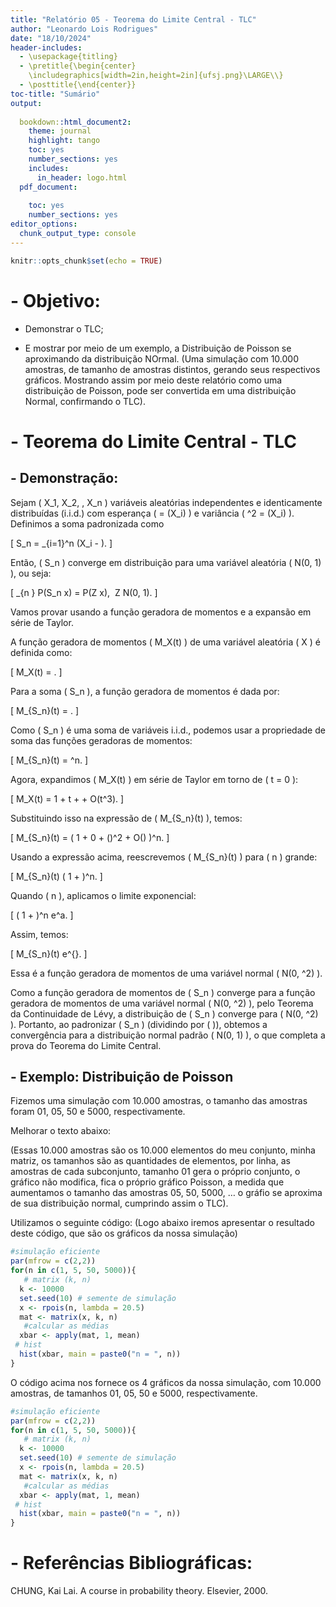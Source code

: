 ```yaml
---
title: "Relatório 05 - Teorema do Limite Central - TLC"
author: "Leonardo Lois Rodrigues"
date: "18/10/2024"
header-includes:
  - \usepackage{titling}
  - \pretitle{\begin{center}
    \includegraphics[width=2in,height=2in]{ufsj.png}\LARGE\\}
  - \posttitle{\end{center}}
toc-title: "Sumário"
output:
  
  bookdown::html_document2: 
    theme: journal
    highlight: tango
    toc: yes
    number_sections: yes
    includes:
      in_header: logo.html
  pdf_document:
    
    toc: yes
    number_sections: yes
editor_options: 
  chunk_output_type: console
---
```


```r
knitr::opts_chunk$set(echo = TRUE)
```

# - Objetivo:

- Demonstrar o TLC;

- E mostrar por meio de um exemplo, a Distribuição de Poisson se aproximando da distribuição NOrmal. (Uma simulação com 10.000 amostras, de tamanho de amostras distintos, gerando seus respectivos gráficos. Mostrando assim por meio deste relatório como uma distribuição de Poisson, pode ser convertida em uma distribuição Normal, confirmando o TLC).


# - Teorema do Limite Central - TLC

## -  Demonstração:



\title{Prova do Teorema do Limite Central usando a Função Geradora de Momentos}
\author{}
\date{}
\maketitle

\section*{Teorema do Limite Central}

Sejam \( X_1, X_2, \dots, X_n \) variáveis aleatórias independentes e identicamente distribuídas (i.i.d.) com esperança \( \mu = \mathbb{E}(X_i) \) e variância \( \sigma^2 = \text{Var}(X_i) \). Definimos a soma padronizada como

\[
S_n = \frac{1}{\sqrt{n}} \sum_{i=1}^n (X_i - \mu).
\]

Então, \( S_n \) converge em distribuição para uma variável aleatória \( N(0, 1) \), ou seja:

\[
\lim_{n \to \infty} P\left(S_n \leq x\right) = P\left(Z \leq x\right), \quad \text{onde} \ Z \sim N(0, 1).
\]

\section*{Prova}

Vamos provar usando a função geradora de momentos e a expansão em série de Taylor.

\subsection*{Função Geradora de Momentos}

A função geradora de momentos \( M_X(t) \) de uma variável aleatória \( X \) é definida como:

\[
M_X(t) = \mathbb{E}\left[e^{tX}\right].
\]

Para a soma \( S_n \), a função geradora de momentos é dada por:

\[
M_{S_n}(t) = \mathbb{E}\left[e^{tS_n}\right].
\]

Como \( S_n \) é uma soma de variáveis i.i.d., podemos usar a propriedade de soma das funções geradoras de momentos:

\[
M_{S_n}(t) = \left[ M_{X_i - \mu}\left(\frac{t}{\sqrt{n}}\right) \right]^n.
\]

\subsection*{Expansão de Taylor da Função Geradora de Momentos}

Agora, expandimos \( M_X(t) \) em série de Taylor em torno de \( t = 0 \):

\[
M_X(t) = 1 + \mu t + \frac{\sigma^2 t^2}{2} + O(t^3).
\]

Substituindo isso na expressão de \( M_{S_n}(t) \), temos:

\[
M_{S_n}(t) = \left( 1 + 0 \cdot \frac{t}{\sqrt{n}} + \frac{\sigma^2}{2} \left(\frac{t}{\sqrt{n}}\right)^2 + O\left(\frac{1}{n^{3/2}}\right) \right)^n.
\]

\subsection*{Limite Quando \( n \to \infty \)}

Usando a expressão acima, reescrevemos \( M_{S_n}(t) \) para \( n \) grande:

\[
M_{S_n}(t) \approx \left( 1 + \frac{\sigma^2 t^2}{2n} \right)^n.
\]

Quando \( n \to \infty \), aplicamos o limite exponencial:

\[
\left( 1 + \frac{a}{n} \right)^n \to e^a.
\]

Assim, temos:

\[
M_{S_n}(t) \to e^{\frac{\sigma^2 t^2}{2}}.
\]

Essa é a função geradora de momentos de uma variável normal \( N(0, \sigma^2) \).

\subsection*{Conclusão}

Como a função geradora de momentos de \( S_n \) converge para a função geradora de momentos de uma variável normal \( N(0, \sigma^2) \), pelo Teorema da Continuidade de Lévy, a distribuição de \( S_n \) converge para \( N(0, \sigma^2) \). Portanto, ao padronizar \( S_n \) (dividindo por \( \sigma \)), obtemos a convergência para a distribuição normal padrão \( N(0, 1) \), o que completa a prova do Teorema do Limite Central.


## - Exemplo: Distribuição de Poisson


Fizemos uma simulação com 10.000 amostras, o tamanho das amostras foram 01,   05,  50 e 5000, respectivamente.

Melhorar o texto abaixo:

(Essas 10.000 amostras são os 10.000 elementos do meu conjunto, minha matriz, os tamanhos são as quantidades de elementos, por linha, as amostras de cada subconjunto, tamanho 01 gera o próprio conjunto, o gráfico não modifica, fica o próprio gráfico Poisson, a medida que aumentamos o tamanho das amostras 05, 50, 5000, ... o gráfio se aproxima de sua distribuição normal, cumprindo assim o TLC).

Utilizamos o seguinte código: (Logo abaixo iremos apresentar o resultado deste código, que são os gráficos da nossa simulação)


```r
#simulação eficiente
par(mfrow = c(2,2))
for(n in c(1, 5, 50, 5000)){
   # matrix (k, n)
  k <- 10000
  set.seed(10) # semente de simulação
  x <- rpois(n, lambda = 20.5)
  mat <- matrix(x, k, n)
   #calcular as médias
  xbar <- apply(mat, 1, mean)
 # hist
  hist(xbar, main = paste0("n = ", n))
}
```

O código acima nos fornece os 4 gráficos da nossa simulação, com 10.000 amostras,  de tamanhos 01, 05, 50 e 5000, respectivamente.

```r
#simulação eficiente
par(mfrow = c(2,2))
for(n in c(1, 5, 50, 5000)){
   # matrix (k, n)
  k <- 10000
  set.seed(10) # semente de simulação
  x <- rpois(n, lambda = 20.5)
  mat <- matrix(x, k, n)
   #calcular as médias
  xbar <- apply(mat, 1, mean)
 # hist
  hist(xbar, main = paste0("n = ", n))
}
```

# - Referências Bibliográficas:

CHUNG, Kai Lai. A course in probability theory. Elsevier, 2000.




